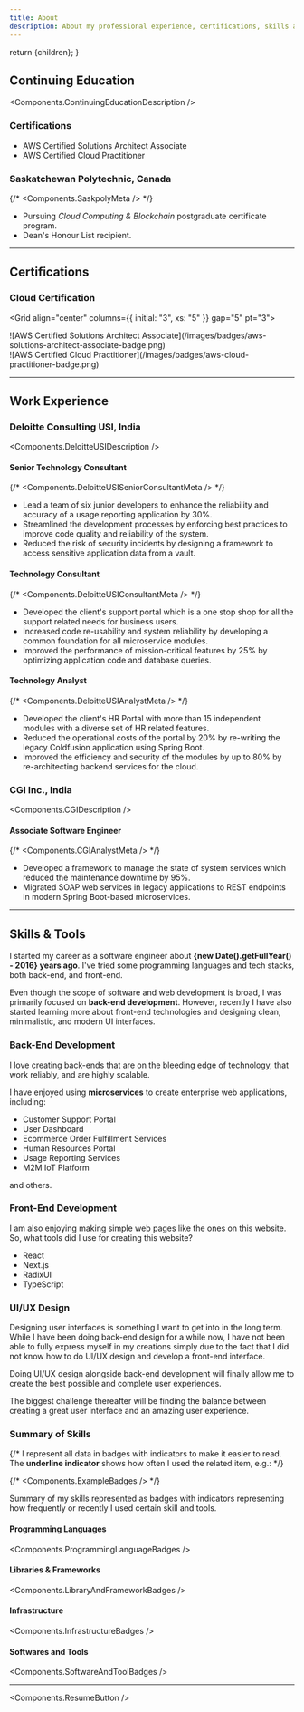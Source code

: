 ```yaml
---
title: About
description: About my professional experience, certifications, skills and tools.
---
```





  return <ContentLayout metadata={metadata}>{children}</ContentLayout>;
}

## Continuing Education

<Components.ContinuingEducationDescription />

### Certifications

- AWS Certified Solutions Architect Associate
- AWS Certified Cloud Practitioner

### Saskatchewan Polytechnic, Canada

{/* <Components.SaskpolyMeta /> */}

- Pursuing _Cloud Computing & Blockchain_ postgraduate certificate program.
- Dean's Honour List recipient.

---

## Certifications

### Cloud Certification

<Grid align="center" columns={{ initial: "3", xs: "5" }} gap="5" pt="3">
  <div>
    ![AWS Certified Solutions Architect
    Associate](/images/badges/aws-solutions-architect-associate-badge.png)
  </div>
  <div>
    ![AWS Certified Cloud
    Practitioner](/images/badges/aws-cloud-practitioner-badge.png)
  </div>
</Grid>

---

## Work Experience

### Deloitte Consulting USI, India

<Components.DeloitteUSIDescription />

#### Senior Technology Consultant

{/* <Components.DeloitteUSISeniorConsultantMeta /> */}

- Lead a team of six junior developers to enhance the reliability and accuracy of a usage reporting application by 30%.
- Streamlined the development processes by enforcing best practices to improve code quality and reliability of the system.
- Reduced the risk of security incidents by designing a framework to access sensitive application data from a vault.

#### Technology Consultant

{/* <Components.DeloitteUSIConsultantMeta /> */}

- Developed the client's support portal which is a one stop shop for all the support related needs for business users.
- Increased code re-usability and system reliability by developing a common foundation for all microservice modules.
- Improved the performance of mission-critical features by 25% by optimizing application code and database queries.

#### Technology Analyst

{/* <Components.DeloitteUSIAnalystMeta /> */}

- Developed the client's HR Portal with more than 15 independent modules with a diverse set of HR related features.
- Reduced the operational costs of the portal by 20% by re-writing the legacy Coldfusion application using Spring Boot.
- Improved the efficiency and security of the modules by up to 80% by re-architecting backend services for the cloud.

### CGI Inc., India

<Components.CGIDescription />

#### Associate Software Engineer

{/* <Components.CGIAnalystMeta /> */}

- Developed a framework to manage the state of system services which reduced the maintenance downtime by 95%.
- Migrated SOAP web services in legacy applications to REST endpoints in modern Spring Boot-based microservices.

---

## Skills & Tools

I started my career as a software engineer about **{new Date().getFullYear() - 2016} years ago**. I've tried some programming languages and tech stacks, both back-end, and front-end.

Even though the scope of software and web development is broad, I was primarily focused on **back-end development**.
However, recently I have also started learning more about front-end technologies and designing clean, minimalistic, and modern UI interfaces.

### Back-End Development

I love creating back-ends that are on the bleeding edge of technology, that work reliably, and are highly scalable.

I have enjoyed using **microservices** to create enterprise web applications, including:

- Customer Support Portal
- User Dashboard
- Ecommerce Order Fulfillment Services
- Human Resources Portal
- Usage Reporting Services
- M2M IoT Platform

and others.

### Front-End Development

I am also enjoying making simple web pages like the ones on this website. So, what tools did I use for creating this website?

- React
- Next.js
- RadixUI
- TypeScript

### UI/UX Design

Designing user interfaces is something I want to get into in the long term. While I have been doing back-end design for
a while now, I have not been able to fully express myself in my creations simply due to the fact that I did not know how
to do UI/UX design and develop a front-end interface.

Doing UI/UX design alongside back-end development will finally allow me to create the best possible and complete user
experiences.

The biggest challenge thereafter will be finding the balance between creating a great user interface and an amazing user experience.

### Summary of Skills

{/* I represent all data in badges with indicators to make it easier to read. The **underline indicator** shows how often I used the related item, e.g.: */}

{/* <Components.ExampleBadges /> */}

Summary of my skills represented as badges with indicators representing how frequently or recently I used certain skill and tools.

#### Programming Languages

<Components.ProgrammingLanguageBadges />

#### Libraries & Frameworks

<Components.LibraryAndFrameworkBadges />

#### Infrastructure

<Components.InfrastructureBadges />

#### Softwares and Tools

<Components.SoftwareAndToolBadges />

---

<Components.ResumeButton />
